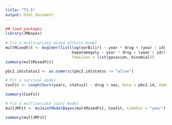 ```yaml
---
title: "T1-5"
output: html_document
---
```



```r
## load packages
library(JMbayes)
    
# Fit a multivariate mixed effects model
multMixedFit <- mvglmer(list(log(serBilir) ~ year * drug + (year | id),
                             hepatomegaly ~ year * drug + (year | id)), data = pbc2,
                             families = list(gaussian, binomial))
summary(multMixedFit)

pbc2.id$status2 <- as.numeric(pbc2.id$status != "alive")

# Fit a survival model
CoxFit <- coxph(Surv(years, status2) ~ drug + sex, data = pbc2.id, model = TRUE)

summary(CoxFit)

# Fit a multivariate joint model
multJMFit <- mvJointModelBayes(multMixedFit, CoxFit, timeVar = "year")

summary(multJMFit)


```
